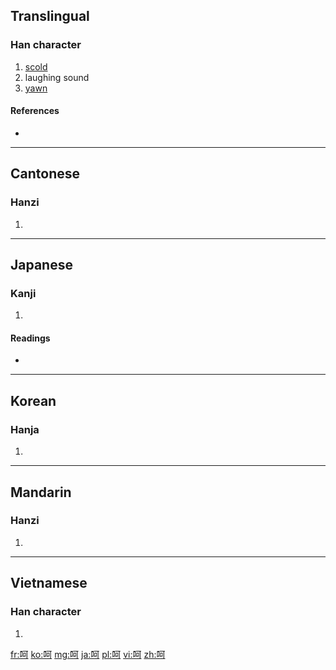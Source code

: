 {{also|訶}}
==Translingual==

===Han character===
{{Han char|rn=30|rad=口|as=05|sn=8|four=6102<sub>0</sub>|canj=口一弓口 (RMNR)}}

# [[scold]]
# laughing sound
# [[yawn]]

====References====
* {{Han ref|kx=0183.020|dkj=03459|dj=0402.030|hdz=10598.100|uh=5475|ud=21621|bh=A8FE|bd=43262}}

----

==Cantonese==

===Hanzi===
{{yue-hanzi|jyut=|y=ho1}}

# {{defn|lang=yue|sort=口05}}

----

==Japanese==

===Kanji===
{{ja-kanji|grade=|rs=口05}}

# {{defn|lang=ja|sort=口05}}

====Readings====
* {{ja-readings|on=[[か]] (ka)|kun=[[しかる]] (shikaru), [[わらう]] (warau)}}

----

==Korean==

===Hanja===
{{ko-hanja|hangeul=가|rv=ga|mr=ka}}

# {{defn|lang=ko|sort=口05}}

----

==Mandarin==

===Hanzi===
{{cmn-hanzi|pin=[[háo]] ([[hao2]]), [[hē]] ([[he1]])|wg=hao<sup>2</sup>, ho<sup>1</sup>}}

# {{defn|lang=cmn|sort=口05}}

----

==Vietnamese==

===Han character===
{{vi-hantu|[[ha]], [[há]], [[hả]], [[hà]], [[khá]], [[khà]]|rs=口05}}

# {{defn|lang=vi|sort=口05}}

[[fr:呵]]
[[ko:呵]]
[[mg:呵]]
[[ja:呵]]
[[pl:呵]]
[[vi:呵]]
[[zh:呵]]